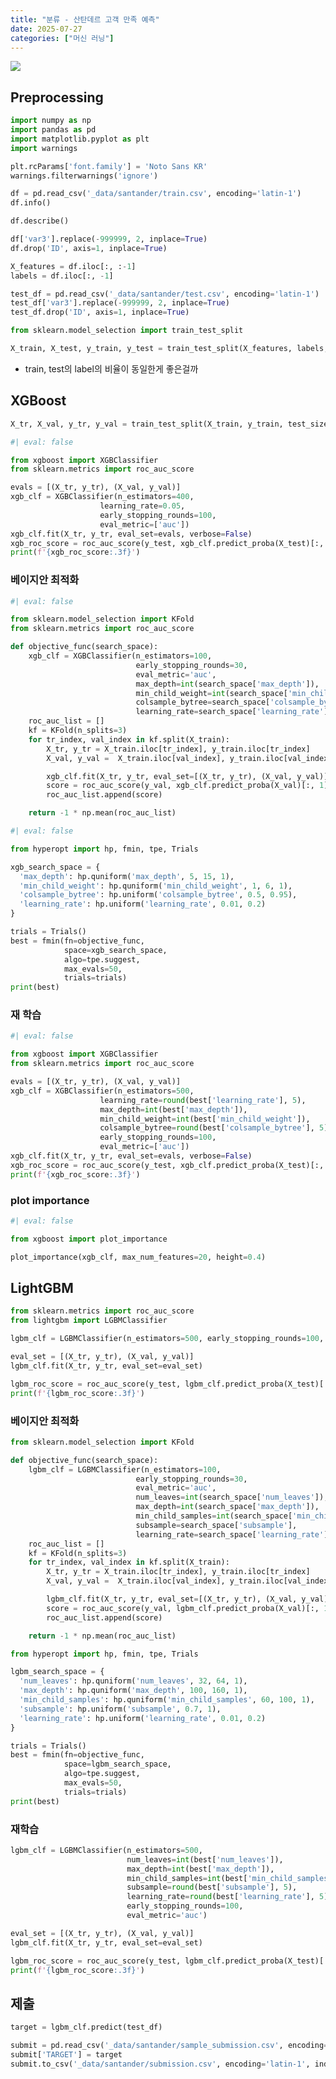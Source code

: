 ```yaml
---
title: "분류 - 산탄데르 고객 만족 예측"
date: 2025-07-27
categories: ["머신 러닝"]
---
```


![](/img/stat-thumb.jpg){.post-thumbnail}

## Preprocessing

```python
import numpy as np
import pandas as pd
import matplotlib.pyplot as plt
import warnings

plt.rcParams['font.family'] = 'Noto Sans KR'
warnings.filterwarnings('ignore')

df = pd.read_csv('_data/santander/train.csv', encoding='latin-1')
df.info()
```

```python
df.describe()
```

```python
df['var3'].replace(-999999, 2, inplace=True)
df.drop('ID', axis=1, inplace=True)

X_features = df.iloc[:, :-1]
labels = df.iloc[:, -1]
```

```python
test_df = pd.read_csv('_data/santander/test.csv', encoding='latin-1')
test_df['var3'].replace(-999999, 2, inplace=True)
test_df.drop('ID', axis=1, inplace=True)
```

```python
from sklearn.model_selection import train_test_split

X_train, X_test, y_train, y_test = train_test_split(X_features, labels, test_size=0.2)
```

- train, test의 label의 비율이 동일한게 좋은걸까

## XGBoost

```python
X_tr, X_val, y_tr, y_val = train_test_split(X_train, y_train, test_size=0.3)
```

```python
#| eval: false

from xgboost import XGBClassifier
from sklearn.metrics import roc_auc_score

evals = [(X_tr, y_tr), (X_val, y_val)]
xgb_clf = XGBClassifier(n_estimators=400, 
                    learning_rate=0.05, 
                    early_stopping_rounds=100,
                    eval_metric=['auc'])
xgb_clf.fit(X_tr, y_tr, eval_set=evals, verbose=False)
xgb_roc_score = roc_auc_score(y_test, xgb_clf.predict_proba(X_test)[:, 1])
print(f'{xgb_roc_score:.3f}')
```

### 베이지안 최적화

```python
#| eval: false

from sklearn.model_selection import KFold
from sklearn.metrics import roc_auc_score

def objective_func(search_space):
    xgb_clf = XGBClassifier(n_estimators=100, 
                            early_stopping_rounds=30,
                            eval_metric='auc',
                            max_depth=int(search_space['max_depth']),
                            min_child_weight=int(search_space['min_child_weight']),
                            colsample_bytree=search_space['colsample_bytree'],
                            learning_rate=search_space['learning_rate'])
    roc_auc_list = []
    kf = KFold(n_splits=3)
    for tr_index, val_index in kf.split(X_train):
        X_tr, y_tr = X_train.iloc[tr_index], y_train.iloc[tr_index]
        X_val, y_val =  X_train.iloc[val_index], y_train.iloc[val_index]

        xgb_clf.fit(X_tr, y_tr, eval_set=[(X_tr, y_tr), (X_val, y_val)])
        score = roc_auc_score(y_val, xgb_clf.predict_proba(X_val)[:, 1])
        roc_auc_list.append(score)

    return -1 * np.mean(roc_auc_list)
```

```python
#| eval: false

from hyperopt import hp, fmin, tpe, Trials

xgb_search_space = {
  'max_depth': hp.quniform('max_depth', 5, 15, 1),
  'min_child_weight': hp.quniform('min_child_weight', 1, 6, 1),
  'colsample_bytree': hp.uniform('colsample_bytree', 0.5, 0.95),
  'learning_rate': hp.uniform('learning_rate', 0.01, 0.2)
}

trials = Trials()
best = fmin(fn=objective_func,
            space=xgb_search_space,
            algo=tpe.suggest,
            max_evals=50,
            trials=trials)
print(best)
```

### 재 학습

```python
#| eval: false

from xgboost import XGBClassifier
from sklearn.metrics import roc_auc_score

evals = [(X_tr, y_tr), (X_val, y_val)]
xgb_clf = XGBClassifier(n_estimators=500, 
                    learning_rate=round(best['learning_rate'], 5),
                    max_depth=int(best['max_depth']),
                    min_child_weight=int(best['min_child_weight']),
                    colsample_bytree=round(best['colsample_bytree'], 5),
                    early_stopping_rounds=100,
                    eval_metric=['auc'])
xgb_clf.fit(X_tr, y_tr, eval_set=evals, verbose=False)
xgb_roc_score = roc_auc_score(y_test, xgb_clf.predict_proba(X_test)[:, 1])
print(f'{xgb_roc_score:.3f}')
```

### plot importance

```python
#| eval: false

from xgboost import plot_importance

plot_importance(xgb_clf, max_num_features=20, height=0.4)
```

## LightGBM

```python
from sklearn.metrics import roc_auc_score
from lightgbm import LGBMClassifier

lgbm_clf = LGBMClassifier(n_estimators=500, early_stopping_rounds=100, eval_metric='auc')

eval_set = [(X_tr, y_tr), (X_val, y_val)]
lgbm_clf.fit(X_tr, y_tr, eval_set=eval_set)

lgbm_roc_score = roc_auc_score(y_test, lgbm_clf.predict_proba(X_test)[:, 1])
print(f'{lgbm_roc_score:.3f}')
```

### 베이지안 최적화

```python
from sklearn.model_selection import KFold

def objective_func(search_space):
    lgbm_clf = LGBMClassifier(n_estimators=100, 
                            early_stopping_rounds=30,
                            eval_metric='auc',
                            num_leaves=int(search_space['num_leaves']),
                            max_depth=int(search_space['max_depth']),
                            min_child_samples=int(search_space['min_child_samples']),
                            subsample=search_space['subsample'],
                            learning_rate=search_space['learning_rate'])
    roc_auc_list = []
    kf = KFold(n_splits=3)
    for tr_index, val_index in kf.split(X_train):
        X_tr, y_tr = X_train.iloc[tr_index], y_train.iloc[tr_index]
        X_val, y_val =  X_train.iloc[val_index], y_train.iloc[val_index]

        lgbm_clf.fit(X_tr, y_tr, eval_set=[(X_tr, y_tr), (X_val, y_val)])
        score = roc_auc_score(y_val, lgbm_clf.predict_proba(X_val)[:, 1])
        roc_auc_list.append(score)

    return -1 * np.mean(roc_auc_list)
```

```python
from hyperopt import hp, fmin, tpe, Trials

lgbm_search_space = {
  'num_leaves': hp.quniform('num_leaves', 32, 64, 1),
  'max_depth': hp.quniform('max_depth', 100, 160, 1),
  'min_child_samples': hp.quniform('min_child_samples', 60, 100, 1),
  'subsample': hp.uniform('subsample', 0.7, 1),
  'learning_rate': hp.uniform('learning_rate', 0.01, 0.2)
}

trials = Trials()
best = fmin(fn=objective_func,
            space=lgbm_search_space,
            algo=tpe.suggest,
            max_evals=50,
            trials=trials)
print(best)
```

### 재학습

```python
lgbm_clf = LGBMClassifier(n_estimators=500, 
                          num_leaves=int(best['num_leaves']),
                          max_depth=int(best['max_depth']),
                          min_child_samples=int(best['min_child_samples']),
                          subsample=round(best['subsample'], 5),
                          learning_rate=round(best['learning_rate'], 5),
                          early_stopping_rounds=100, 
                          eval_metric='auc')

eval_set = [(X_tr, y_tr), (X_val, y_val)]
lgbm_clf.fit(X_tr, y_tr, eval_set=eval_set)

lgbm_roc_score = roc_auc_score(y_test, lgbm_clf.predict_proba(X_test)[:, 1])
print(f'{lgbm_roc_score:.3f}')
```

## 제출

```python
target = lgbm_clf.predict(test_df)

submit = pd.read_csv('_data/santander/sample_submission.csv', encoding='latin-1')
submit['TARGET'] = target
submit.to_csv('_data/santander/submission.csv', encoding='latin-1', index=False)
```
